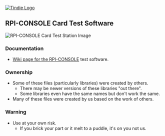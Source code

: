 <a href="https://www.tindie.com/products/land_boards/raspberry-pi-console-card-rpi-console-u/" ><img src="http://land-boards.com/blwiki/images/e/eb/Tindie-larges-v2.png" alt="Tindie Logo"></img></a>

== RPI-CONSOLE Card Test Software ==

<img src="http://land-boards.com/blwiki/images/5/54/RPI-Console-Test-5459-cropped-640px.jpg" alt="RPI-CONSOLE Card Test Station Image"></img>

=== Documentation ===

*[http://land-boards.com/wiki/index.php?title=RPI-CONSOLE Wiki page for the RPI-CONSOLE] test software.

=== Ownership ===

* Some of these files (particularly libraries) were created by others.
** There may be newer versions of these libraries "out there".
** Some libraries even have the same names but don't work the same.
* Many of these files were created by us based on the work of others.

=== Warning ===

* Use at your own risk.
** If you brick your part or it melt to a puddle, it's on you not us.
